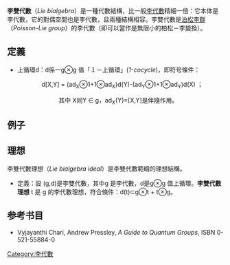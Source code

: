 {{expand|time=2016-10-01T02:46:25+00:00}}
{{expert|time=2016-10-01T02:46:25+00:00}}
'''李雙代數'''（''Lie bialgebra''）是一種代數結構，比一般[[李代數|李代數]]精細一倍：它本体是李代數，它的對偶空間也是李代數，且兩種結構相容。李雙代數是[[泊松李群|泊松李群]]（''Poisson-Lie group''）的李代數（即可以當作是無限小的柏松－李變換）。

== 定義 ==
* 上循環d：d係一g⊗g 值「１－上循環」(''1-cocycle'')，即符号條件：
:: d[X,Y] = (ad<sub>X</sub>⊗1+1⊗ad<sub>X</sub>)d(Y)-(ad<sub>Y</sub>⊗1+1⊗ad<sub>Y</sub>)d(X) ；
::: 其中 X同Y ∈ g，ad<sub>X</sub>(Y)=[X,Y]是伴隨作用。

== 例子 ==

== 理想 ==
李雙代數理想（''Lie bialgebra ideal''）是李雙代數範疇的理想結構。
* 定義：設 (g,d)是李雙代數，其中g 是李代數，d是g⊗g 值上循環。'''李雙代數理想''' t 是 g 的李代數理想，符合條件：d(t)⊂g⊗t + t⊗g。

== 参考书目 ==
* Vyjayanthi Chari, Andrew Pressley, ''A Guide to Quantum Groups'', ISBN 0-521-55884-0

{{代數小作品}}
[[Category:李代數|Category:李代數]]